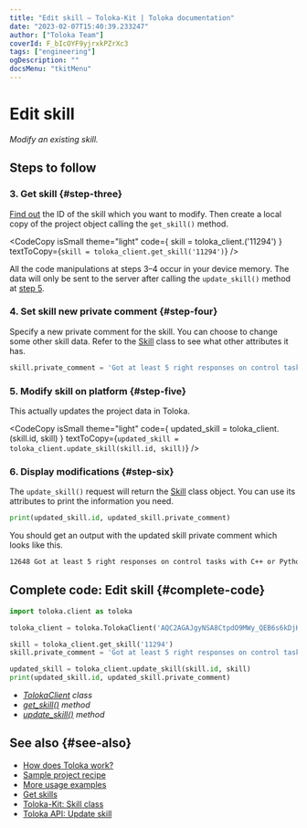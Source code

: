 ```yaml
---
title: "Edit skill — Toloka-Kit | Toloka documentation"
date: "2023-02-07T15:40:39.233247"
author: ["Toloka Team"]
coverId: F_bIcOYF9yjrxkPZrXc3
tags: ["engineering"]
ogDescription: ""
docsMenu: "tkitMenu"
---
```



# Edit skill

_Modify an existing skill._

## Steps to follow

<Import/>

<Instantiate/>

### 3. Get skill {#step-three}

[Find out](/docs-new/toloka-kit/recipes/get-skills) the ID of the skill which you want to modify. Then create a local copy of the project object calling the `get_skill()` method.

<CodeCopy
  isSmall
  theme="light"
  code={
    <HighlightChildren language="python">
      skill = toloka_client.<Term term="get_skill"><GetSkill/></Term>('11294')
    </HighlightChildren>
  }
  textToCopy={`skill = toloka_client.get_skill('11294')`}
/>

<Note mode="restriction" title="Important">

All the code manipulations at steps 3–4 occur in your device memory. The data will only be sent to the server after calling the `update_skill()` method at [step 5](#step-five).

</Note>

### 4. Set skill new private comment {#step-four}

Specify a new private comment for the skill. You can choose to change some other skill data. Refer to the [Skill](/docs-new/toloka-kit/reference/toloka.client.skill.Skill) class to see what other attributes it has.

```python
skill.private_comment = 'Got at least 5 right responses on control tasks with C++ or Python'
```

### 5. Modify skill on platform {#step-five}

This actually updates the project data in Toloka.

<CodeCopy
  isSmall
  theme="light"
  code={
    <HighlightChildren language="python">
      updated_skill = toloka_client.<Term term="update_skill"><UpdateSkill/></Term>(skill.id, skill)
    </HighlightChildren>
  }
  textToCopy={`updated_skill = toloka_client.update_skill(skill.id, skill)`}
/>

### 6. Display modifications {#step-six}

The `update_skill()` request will return the [Skill](/docs-new/toloka-kit/reference/toloka.client.skill.Skill) class object. You can use its attributes to print the information you need.

```python
print(updated_skill.id, updated_skill.private_comment)
```

You should get an output with the updated skill private comment which looks like this.

```bash
12648 Got at least 5 right responses on control tasks with C++ or Python
```

## Complete code: Edit skill {#complete-code}

```python
import toloka.client as toloka

toloka_client = toloka.TolokaClient('AQC2AGAJgyNSA8CtpdO9MWy_QEB6s6kDjHUoElE', 'PRODUCTION')

skill = toloka_client.get_skill('11294')
skill.private_comment = 'Got at least 5 right responses on control tasks with C++ or Python'

updated_skill = toloka_client.update_skill(skill.id, skill)
print(updated_skill.id, updated_skill.private_comment)
```

<Note mode="tip" title="List of classes and methods used in this recipe">

- _[TolokaClient](/docs-new/toloka-kit/reference/toloka.client.TolokaClient) class_
- _[get_skill()](/docs-new/toloka-kit/reference/toloka.client.TolokaClient.get_skill) method_
- _[update_skill()](/docs-new/toloka-kit/reference/toloka.client.TolokaClient.update_skill) method_

</Note>

## See also {#see-also}

- [How does Toloka work?](https://toloka.ai/en/docs/guide/concepts/overview)
- [Sample project recipe](/docs-new/toloka-kit/recipes/learn-basics)
- [More usage examples](/docs-new/toloka-kit/recipes/use-cases)
- [Get skills](/docs-new/toloka-kit/recipes/get-skills)
- [Toloka-Kit: Skill class](/docs-new/toloka-kit/reference/toloka.client.skill.Skill)
- [Toloka API: Update skill](https://toloka.ai/docs/api/api-reference/#put-/skills/-id-)
